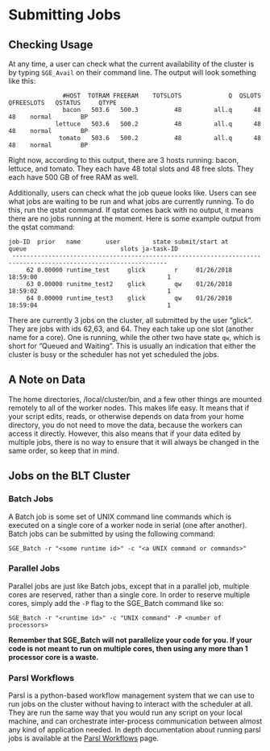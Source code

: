 # Submitting Jobs

## Checking Usage

At any time, a user can check what the current availability of the cluster is by typing ```SGE_Avail``` on their command line. The output will look something like this:

```
               #HOST  TOTRAM FREERAM    TOTSLOTS             Q  QSLOTS  QFREESLOTS   QSTATUS     QTYPE
               bacon   503.6   500.3          48         all.q      48          48    normal        BP
             lettuce   503.6   500.2          48         all.q      48          48    normal        BP
              tomato   503.6   500.2          48         all.q      48          48    normal        BP

```


Right now, according to this output, there are 3 hosts running: bacon, lettuce, and tomato. They each have 48 total slots and 48 free slots. They each have 500 GB of free RAM as well.

Additionally, users can check what the job queue looks like. Users can see what jobs are waiting to be run and what jobs are currently running. To do this, run the qstat command. If qstat comes back with no output, it means there are no jobs running at the moment. Here is some example output from the qstat command:

```
job-ID  prior   name       user         state submit/start at     queue                          slots ja-task-ID 
 -----------------------------------------------------------------------------------------------------------------
     62 0.00000 runtime_test     glick        r     01/26/2018 18:59:00                                    1        
     63 0.00000 runitme_test2    glick        qw    01/26/2018 18:59:02                                    1        
     64 0.00000 runtime_test3    glick        qw    01/26/2018 18:59:04                                    1    
```
There are currently 3 jobs on the cluster, all submitted by the user "glick". They are jobs with ids 62,63, and 64. They each take up one slot (another name for a core). One is running, while the other two have state ```qw```, which is short for "Queued and Waiting". This is usually an indication that either the cluster is busy or the scheduler has not yet scheduled the jobs.

## A Note on Data

The home directories, /local/cluster/bin, and a few other things are mounted remotely to all of the worker nodes. This makes life easy. It means that if your script edits, reads, or otherwise depends on data from your home directory, you do not need to move the data, because the workers can access it directly. However, this also means that if your data edited by multiple jobs, there is no way to ensure that it will always be changed in the same order, so keep that in mind.

## Jobs on the BLT Cluster

### Batch Jobs

A Batch job is some set of UNIX command line commands which is executed on a single core of a worker node in serial (one after another). Batch jobs can be submitted by using the following command:

```
SGE_Batch -r "<some runtime id>" -c "<a UNIX command or commands>"
```

### Parallel Jobs

Parallel jobs are just like Batch jobs, except that in a parallel job, multiple cores are reserved, rather than a single core. In order to reserve multiple cores, simply add the ```-P``` flag to the SGE_Batch command like so:

```
SGE_Batch -r "<runtime id>" -c "UNIX command" -P <number of processors>
```

**Remember that SGE_Batch will not parallelize your code for you. If your code is not meant to run on multiple cores, then using any more than 1 processor core is a waste.**

### Parsl Workflows

Parsl is a python-based workflow management system that we can use to run jobs on the cluster without having to interact with the scheduler at all. They are run the same way that you would run any script on your local machine, and can orchestrate inter-process communication between almost any kind of application needed. In depth documentation about running parsl jobs is available at the [Parsl Workflows](link) page.